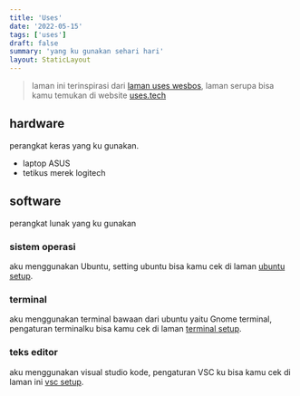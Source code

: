 ```yaml
---
title: 'Uses'
date: '2022-05-15'
tags: ['uses']
draft: false
summary: 'yang ku gunakan sehari hari'
layout: StaticLayout
---
```


> laman ini terinspirasi dari [laman uses wesbos](https://wesbos.com/uses), laman serupa bisa kamu temukan di website [uses.tech](https://uses.tech/)

## hardware
perangkat keras yang ku gunakan.
- laptop ASUS
- tetikus merek logitech

## software
perangkat lunak yang ku gunakan

### sistem operasi
aku menggunakan Ubuntu, setting ubuntu bisa kamu cek di laman [ubuntu setup](/ubuntu-setup).

### terminal
aku menggunakan terminal bawaan dari ubuntu yaitu Gnome terminal, pengaturan terminalku bisa kamu cek di laman [terminal setup](/terminal-setup).

### teks editor
aku menggunakan visual studio kode, pengaturan VSC ku bisa kamu cek di laman ini [vsc setup](/vsc-setup).
